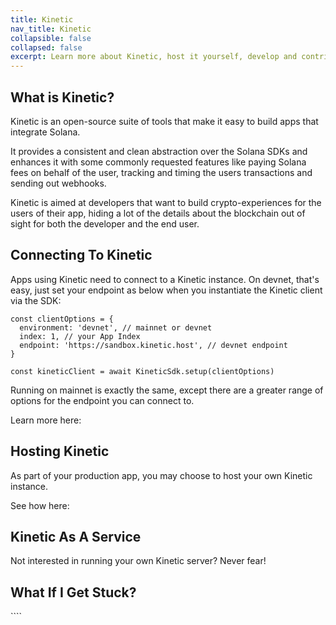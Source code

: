 ```yaml
---
title: Kinetic
nav_title: Kinetic
collapsible: false
collapsed: false
excerpt: Learn more about Kinetic, host it yourself, develop and contribute.
---
```


## What is Kinetic?

Kinetic is an open-source suite of tools that make it easy to build apps that integrate Solana.

It provides a consistent and clean abstraction over the Solana SDKs and enhances it with some commonly requested features like paying Solana fees on behalf of the user, tracking and timing the users transactions and sending out webhooks.

Kinetic is aimed at developers that want to build crypto-experiences for the users of their app, hiding a lot of the details about the blockchain out of sight for both the developer and the end user.

<div className="mt-8 grid gap-6 md:grid-cols-2">
  <NavCard
    title="Build Apps with Kinetic"
    subtitle="Make your own app with our best in class SDKs"
    svgFile="kin-circle-white"
    link={{ url: '/docs/developers', label: 'Get building...' }}
  />
</div>

## Connecting To Kinetic

Apps using Kinetic need to connect to a Kinetic instance. On devnet, that's easy, just set your endpoint as below when you instantiate the Kinetic client via the SDK:

```TS
const clientOptions = {
  environment: 'devnet', // mainnet or devnet
  index: 1, // your App Index
  endpoint: 'https://sandbox.kinetic.host', // devnet endpoint
}

const kineticClient = await KineticSdk.setup(clientOptions)

```

Running on mainnet is exactly the same, except there are a greater range of options for the endpoint you can connect to.

Learn more here:

<div className="mt-8 grid gap-6 md:grid-cols-2">
  <NavCard
    title="Kinetic in Production"
    subtitle="Learn how to connect your app to Kinetic on mainnet"
    svgFile="kin-circle-white"
    link={{ url: '/docs/kinetic/kinetic-in-production', label: 'Get producing...' }}
  />
</div>

## Hosting Kinetic

As part of your production app, you may choose to host your own Kinetic instance.

See how here:

<div className="mt-8 grid gap-6 md:grid-cols-2">
  <NavCard
    title="Host Kinetic"
    subtitle="Learn how to host your own Kinetic instance"
    svgFile="server-solid"
    link={{ url: '/docs/kinetic/kinetic-hosting', label: 'Time to Deploy!' }}
  />
  <NavCard
    title="Configure Kinetic"
    subtitle="Set your Environment Variables and use Kinetic Manager to configure and manage your Kinetic instance."
    svgFile="screwdriver-wrench-solid"
    link={{ url: '/docs/kinetic/kinetic-configuration', label: 'Get fiddling...' }}
  />
  <NavCard
    title="Kinetic Development"
    subtitle="Develop with Kinetic on your own machine"
    svgFile="docker-brands"
    link={{ url: '/docs/kinetic/kinetic-hosting#running-kinetic-locally', label: 'Go Local' }}
  />
</div>

## Kinetic As A Service

Not interested in running your own Kinetic server? Never fear!

<div className="mt-8 grid gap-6 md:grid-cols-2">
  <NavCard
    title="Kinetic As A Service"
    subtitle="Connect to a Kinetic Service hosted by a 3rd party."
    svgFile="globe-solid"
    link={{ url: '/docs/kinetic/kinetic-as-a-service', label: 'Coming Soon!' }}
  />
</div>

## What If I Get Stuck?

<Help />
````
